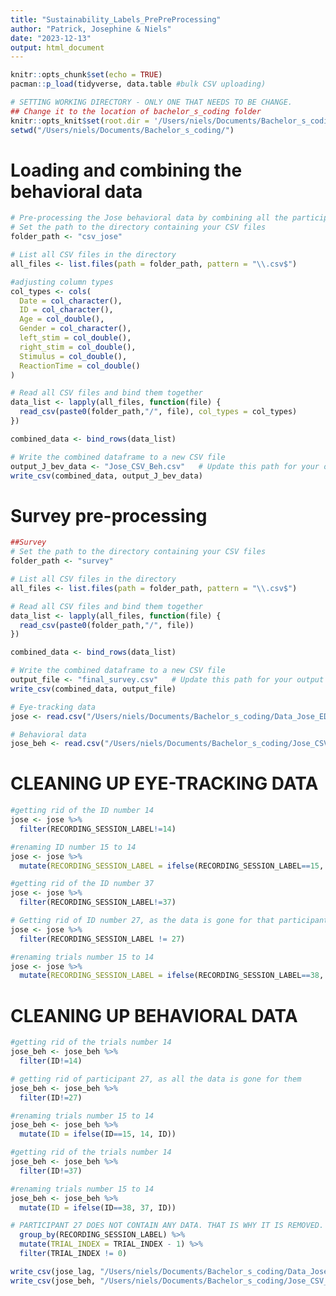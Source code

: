 ---
title: "Sustainability_Labels_PrePreProcessing"
author: "Patrick, Josephine & Niels"
date: "2023-12-13"
output: html_document
---

```{r setup, include=FALSE}
knitr::opts_chunk$set(echo = TRUE)
pacman::p_load(tidyverse, data.table #bulk CSV uploading)
```

```{r}
# SETTING WORKING DIRECTORY - ONLY ONE THAT NEEDS TO BE CHANGE.
## Change it to the location of bachelor_s_coding folder
knitr::opts_knit$set(root.dir = '/Users/niels/Documents/Bachelor_s_coding/')
setwd("/Users/niels/Documents/Bachelor_s_coding/")
```

# Loading and combining the behavioral data
```{r}
# Pre-processing the Jose behavioral data by combining all the participants into one CSV-file
# Set the path to the directory containing your CSV files
folder_path <- "csv_jose"

# List all CSV files in the directory
all_files <- list.files(path = folder_path, pattern = "\\.csv$")

#adjusting column types
col_types <- cols(
  Date = col_character(),
  ID = col_character(),
  Age = col_double(),
  Gender = col_character(),
  left_stim = col_double(),
  right_stim = col_double(),
  Stimulus = col_double(),
  ReactionTime = col_double()
)

# Read all CSV files and bind them together
data_list <- lapply(all_files, function(file) {
  read_csv(paste0(folder_path,"/", file), col_types = col_types)
})

combined_data <- bind_rows(data_list)

# Write the combined dataframe to a new CSV file
output_J_bev_data <- "Jose_CSV_Beh.csv"   # Update this path for your output location
write_csv(combined_data, output_J_bev_data)
```

# Survey pre-processing
```{r}
##Survey
# Set the path to the directory containing your CSV files
folder_path <- "survey"

# List all CSV files in the directory
all_files <- list.files(path = folder_path, pattern = "\\.csv$")

# Read all CSV files and bind them together
data_list <- lapply(all_files, function(file) {
  read_csv(paste0(folder_path,"/", file))
})

combined_data <- bind_rows(data_list)

# Write the combined dataframe to a new CSV file
output_file <- "final_survey.csv"   # Update this path for your output location
write_csv(combined_data, output_file)
```

```{r}
# Eye-tracking data
jose <- read.csv("/Users/niels/Documents/Bachelor_s_coding/Data_Jose_ED.csv", sep=";")

# Behavioral data
jose_beh <- read.csv("/Users/niels/Documents/Bachelor_s_coding/Jose_CSV_Beh.csv")
```

# CLEANING UP EYE-TRACKING DATA
```{r}
#getting rid of the ID number 14
jose <- jose %>% 
  filter(RECORDING_SESSION_LABEL!=14)

#renaming ID number 15 to 14
jose <- jose %>% 
  mutate(RECORDING_SESSION_LABEL = ifelse(RECORDING_SESSION_LABEL==15, 14, RECORDING_SESSION_LABEL))

#getting rid of the ID number 37
jose <- jose %>% 
  filter(RECORDING_SESSION_LABEL!=37)

# Getting rid of ID number 27, as the data is gone for that participant
jose <- jose %>% 
  filter(RECORDING_SESSION_LABEL != 27)

#renaming trials number 15 to 14
jose <- jose %>% 
  mutate(RECORDING_SESSION_LABEL = ifelse(RECORDING_SESSION_LABEL==38, 37, RECORDING_SESSION_LABEL))

```

# CLEANING UP BEHAVIORAL DATA
```{r}
#getting rid of the trials number 14
jose_beh <- jose_beh %>% 
  filter(ID!=14)

# getting rid of participant 27, as all the data is gone for them
jose_beh <- jose_beh %>% 
  filter(ID!=27)

#renaming trials number 15 to 14
jose_beh <- jose_beh %>% 
  mutate(ID = ifelse(ID==15, 14, ID))

#getting rid of the trials number 14
jose_beh <- jose_beh %>% 
  filter(ID!=37)

#renaming trials number 15 to 14
jose_beh <- jose_beh %>% 
  mutate(ID = ifelse(ID==38, 37, ID))
```

```{r}
# PARTICIPANT 27 DOES NOT CONTAIN ANY DATA. THAT IS WHY IT IS REMOVED.
  group_by(RECORDING_SESSION_LABEL) %>% 
  mutate(TRIAL_INDEX = TRIAL_INDEX - 1) %>% 
  filter(TRIAL_INDEX != 0)
```

```{r}
write_csv(jose_lag, "/Users/niels/Documents/Bachelor_s_coding/Data_Jose_ED_new.csv")
write_csv(jose_beh, "/Users/niels/Documents/Bachelor_s_coding/Jose_CSV_Beh_new.csv")
```

